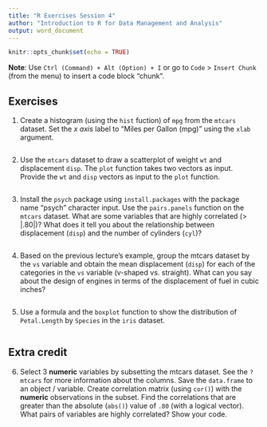 ```yaml
---
title: "R Exercises Session 4"
author: "Introduction to R for Data Management and Analysis"
output: word_document
---
```


```r
knitr::opts_chunk$set(echo = TRUE)
```

**Note**: Use `Ctrl (Command) + Alt (Option) + I` or go to `Code` >
`Insert Chunk` (from the menu) to insert a code block "chunk".

## Exercises

1. Create a histogram (using the `hist` fuction) of `mpg` from the `mtcars`
dataset. Set the _x axis_ label to "Miles per Gallon (mpg)" using the `xlab`
argument.

```r

```

2. Use the `mtcars` dataset to draw a scatterplot of weight `wt` and
displacement `disp`. The `plot` function takes two vectors as input. Provide
the `wt` and `disp` vectors as input to the `plot` function.

```r

```

3. Install the `psych` package using `install.packages` with the package name
"psych" character input. Use the `pairs.panels` function on the `mtcars`
dataset. What are some variables that are highly correlated (> |.80|)? What does
it tell you about the relationship between displacement (`disp`) and the number
of cylinders (`cyl`)?

```r

```

4. Based on the previous lecture's example, group the mtcars dataset by
the `vs` variable and obtain the mean displacement (`disp`) for each of
the categories in the `vs` variable (v-shaped vs. straight). What can you
say about the design of engines in terms of the displacement of fuel in cubic
inches?

```r

```

5. Use a formula and the `boxplot` function to show the distribution of
`Petal.Length` by `Species` in the `iris` dataset.

```r

```

## Extra credit

6. Select 3 **numeric** variables by subsetting the mtcars dataset. See the
`?mtcars` for more information about the columns. Save the `data.frame` to an
object / variable. Create correlation matrix (using `cor()`) with the
**numeric** observations in the subset. Find the correlations that are greater
than the absolute (`abs()`) value of `.80` (with a logical vector). What pairs
of variables are highly correlated? Show your code.

```r

```

